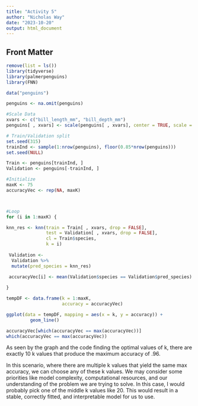 ---
title: "Activity 5"
author: "Nicholas Way"
date: "2023-10-20"
output: html_document
---

## Front Matter
```{r}
remove(list = ls())
library(tidyverse)
library(palmerpenguins)
library(FNN)

data("penguins")

penguins <- na.omit(penguins)
```

```{r}
#Scale Data
xvars <- c("bill_length_mm", "bill_depth_mm")
penguins[ , xvars] <- scale(penguins[ , xvars], center = TRUE, scale = TRUE)

# Train/Validation split
set.seed(315)
trainInd <- sample(1:nrow(penguins), floor(0.85*nrow(penguins)))
set.seed(NULL)

Train <- penguins[trainInd, ]
Validation <- penguins[-trainInd, ]
```

```{r}
#Initialize
maxK <- 75
accuracyVec <- rep(NA, maxK)



#Loop
for (i in 1:maxK) {

knn_res <- knn(train = Train[ , xvars, drop = FALSE],
               test = Validation[ , xvars, drop = FALSE],
               cl = Train$species,
               k = i)
 
 Validation <- 
  Validation %>%
  mutate(pred_species = knn_res)
 
 accuracyVec[i] <- mean(Validation$species == Validation$pred_species)

}
```

```{r}
tempDF <- data.frame(k = 1:maxK,
                     accuracy = accuracyVec)

ggplot(data = tempDF, mapping = aes(x = k, y = accuracy)) +
         geom_line() 

accuracyVec[which(accuracyVec == max(accuracyVec))]
which(accuracyVec == max(accuracyVec))
```

As seen by the graph and the code finding the optimal values of k, there are exactly 10 k values that produce the maximum accuracy of .96.

In this scenario, where there are multiple k values that yield the same max accuracy, we can choose any of these k values. We may consider some priorities like model complexity, computational resources, and our understanding of the problem we are trying to solve. In this case, I would probably pick one of the middle k values like 20. This would result in a stable, correctly fitted, and interpretable model for us to use.
